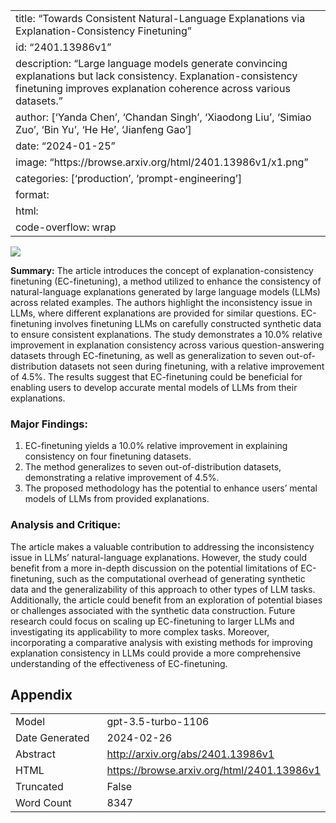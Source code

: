 
---
title: "Towards Consistent Natural-Language Explanations via Explanation-Consistency Finetuning"
id: "2401.13986v1"
description: "Large language models generate convincing explanations but lack consistency. Explanation-consistency finetuning improves explanation coherence across various datasets."
author: ['Yanda Chen', 'Chandan Singh', 'Xiaodong Liu', 'Simiao Zuo', 'Bin Yu', 'He He', 'Jianfeng Gao']
date: "2024-01-25"
image: "https://browse.arxiv.org/html/2401.13986v1/x1.png"
categories: ['production', 'prompt-engineering']
format:
  html:
    code-overflow: wrap
---

![](https://browse.arxiv.org/html/2401.13986v1/x1.png)

**Summary:**
The article introduces the concept of explanation-consistency finetuning (EC-finetuning), a method utilized to enhance the consistency of natural-language explanations generated by large language models (LLMs) across related examples. The authors highlight the inconsistency issue in LLMs, where different explanations are provided for similar questions. EC-finetuning involves finetuning LLMs on carefully constructed synthetic data to ensure consistent explanations. The study demonstrates a 10.0% relative improvement in explanation consistency across various question-answering datasets through EC-finetuning, as well as generalization to seven out-of-distribution datasets not seen during finetuning, with a relative improvement of 4.5%. The results suggest that EC-finetuning could be beneficial for enabling users to develop accurate mental models of LLMs from their explanations.

### Major Findings:
1. EC-finetuning yields a 10.0% relative improvement in explaining consistency on four finetuning datasets.
2. The method generalizes to seven out-of-distribution datasets, demonstrating a relative improvement of 4.5%.
3. The proposed methodology has the potential to enhance users' mental models of LLMs from provided explanations.

### Analysis and Critique:
The article makes a valuable contribution to addressing the inconsistency issue in LLMs' natural-language explanations. However, the study could benefit from a more in-depth discussion on the potential limitations of EC-finetuning, such as the computational overhead of generating synthetic data and the generalizability of this approach to other types of LLM tasks. Additionally, the article could benefit from an exploration of potential biases or challenges associated with the synthetic data construction. Future research could focus on scaling up EC-finetuning to larger LLMs and investigating its applicability to more complex tasks. Moreover, incorporating a comparative analysis with existing methods for improving explanation consistency in LLMs could provide a more comprehensive understanding of the effectiveness of EC-finetuning.

## Appendix

|          |          |
|----------|----------|
| Model     | gpt-3.5-turbo-1106       |
| Date Generated     | 2024-02-26       |
| Abstract | [http://arxiv.org/abs/2401.13986v1](http://arxiv.org/abs/2401.13986v1)        |
| HTML     | [https://browse.arxiv.org/html/2401.13986v1](https://browse.arxiv.org/html/2401.13986v1)       |
| Truncated       | False       |
| Word Count       | 8347       |
